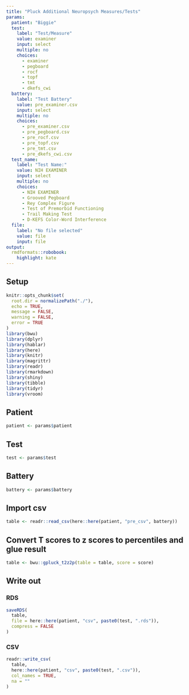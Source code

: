 ```yaml
---
title: "Pluck Additional Neuropsych Measures/Tests"
params:
  patient: "Biggie"
  test:
    label: "Test/Measure"
    value: examiner
    input: select
    multiple: no
    choices:
      - examiner
      - pegboard
      - rocf
      - topf
      - tmt
      - dkefs_cwi
  battery:
    label: "Test Battery"
    value: pre_examiner.csv
    input: select
    multiple: no
    choices:
      - pre_examiner.csv
      - pre_pegboard.csv
      - pre_rocf.csv
      - pre_topf.csv
      - pre_tmt.csv
      - pre_dkefs_cwi.csv
  test_name:
    label: "Test Name:"
    value: NIH EXAMINER
    input: select
    multiple: no
    choices:
      - NIH EXAMINER
      - Grooved Pegboard
      - Rey Complex Figure
      - Test of Premorbid Functioning
      - Trail Making Test
      - D-KEFS Color-Word Interference
  file:
    label: "No file selected"
    value: file
    input: file
output:
  rmdformats::robobook:
    highlight: kate
---
```


## Setup

```r
knitr::opts_chunk$set(
  root.dir = normalizePath("./"),
  echo = TRUE,
  message = FALSE,
  warning = FALSE,
  error = TRUE
)
library(bwu)
library(dplyr)
library(hablar)
library(here)
library(knitr)
library(magrittr)
library(readr)
library(rmarkdown)
library(shiny)
library(tibble)
library(tidyr)
library(vroom)
```

## Patient

```r
patient <- params$patient
```

## Test

```r
test <- params$test
```

## Battery

```r
battery <- params$battery
```

## Import csv

```r
table <- readr::read_csv(here::here(patient, "pre_csv", battery))
```

## Convert T scores to z scores to percentiles and glue result

```r
table <- bwu::gpluck_t2z2p(table = table, score = score)
```

## Write out

### RDS

```r
saveRDS(
  table,
  file = here::here(patient, "csv", paste0(test, ".rds")),
  compress = FALSE
)
```

### CSV

```r
readr::write_csv(
  table,
  here::here(patient, "csv", paste0(test, ".csv")),
  col_names = TRUE,
  na = ""
)
```
